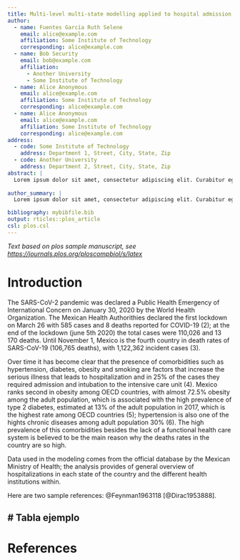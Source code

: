 ```yaml
---
title: Multi-level multi-state modelling applied to hospital admission in mexican patients with COVID-19
author:
  - name: Fuentes García Ruth Selene
    email: alice@example.com
    affiliation: Some Institute of Technology
    corresponding: alice@example.com
  - name: Bob Security
    email: bob@example.com
    affiliation: 
      - Another University
      - Some Institute of Technology
  - name: Alice Anonymous
    email: alice@example.com
    affiliation: Some Institute of Technology
    corresponding: alice@example.com
  - name: Alice Anonymous
    email: alice@example.com
    affiliation: Some Institute of Technology
    corresponding: alice@example.com
address:
  - code: Some Institute of Technology
    address: Department 1, Street, City, State, Zip
  - code: Another University
    address: Department 2, Street, City, State, Zip
abstract: |
  Lorem ipsum dolor sit amet, consectetur adipiscing elit. Curabitur eget porta erat. Morbi consectetur est vel gravida pretium. Suspendisse ut dui eu ante cursus gravida non sed sem. Nullam sapien tellus, commodo id velit id, eleifend volutpat quam. Phasellus mauris velit, dapibus finibus elementum vel, pulvinar non tellus. Nunc pellentesque pretium diam, quis maximus dolor faucibus id. Nunc convallis sodales ante, ut ullamcorper est egestas vitae. Nam sit amet enim ultrices, ultrices elit pulvinar, volutpat risus.
  
author_summary: |
  Lorem ipsum dolor sit amet, consectetur adipiscing elit. Curabitur eget porta erat. Morbi consectetur est vel gravida pretium. Suspendisse ut dui eu ante cursus gravida non sed sem. Nullam sapien tellus, commodo id velit id, eleifend volutpat quam. Phasellus mauris velit, dapibus finibus elementum vel, pulvinar non tellus. Nunc pellentesque pretium diam, quis maximus dolor faucibus id. Nunc convallis sodales ante, ut ullamcorper est egestas vitae. Nam sit amet enim ultrices, ultrices elit pulvinar, volutpat risus.

bibliography: mybibfile.bib
output: rticles::plos_article
csl: plos.csl
---
```


_Text based on plos sample manuscript, see <https://journals.plos.org/ploscompbiol/s/latex>_

# Introduction

The SARS-CoV-2 pandemic was declared a Public Health Emergency of International Concern on January 30, 2020 by the World Health Organization.
The Mexican Health Authorithies declared the first lockdown on March 26 with 585 cases and 8 deaths reported for COVID-19 (2); at the end of 
the lockdown (june 5th 2020) the total cases were 110,026 and 13 170 deaths. Until November 1, Mexico is the fourth country in death rates of
SARS-CoV-19 (106,765 deaths), with 1,122,362 incident cases (3).

Over time it has become clear that the presence of comorbidities such as hypertension, diabetes, obesity and smoking are factors that increase 
the serious illness that leads to hospitalization and in 25% of the cases they required admission and intubation to the intensive care unit (4).
Mexico ranks second in obesity among OECD countries, with almost 72.5% obesity among the adult population, which is associated with the high 
prevalence of type 2 diabetes, estimated at 13% of the adult population in 2017, which is the highest rate among OECD countries (5); hypertension
is also one of the hights chronic diseases among adult population 30% (6). The high prevalence of this comorbidities besides the lack of a 
functional health care system is believed to be the main reason why the deaths rates in the country are so high.

Data used in the modeling comes from the official database by the Mexican Ministry of Health; the analysis provides of general overview of 
hospitalizations in each state of the country and the different health institutions within.


Here are two sample references: @Feynman1963118 [@Dirac1953888].

# Tabla ejemplo
-

# References {#references .unnumbered}
